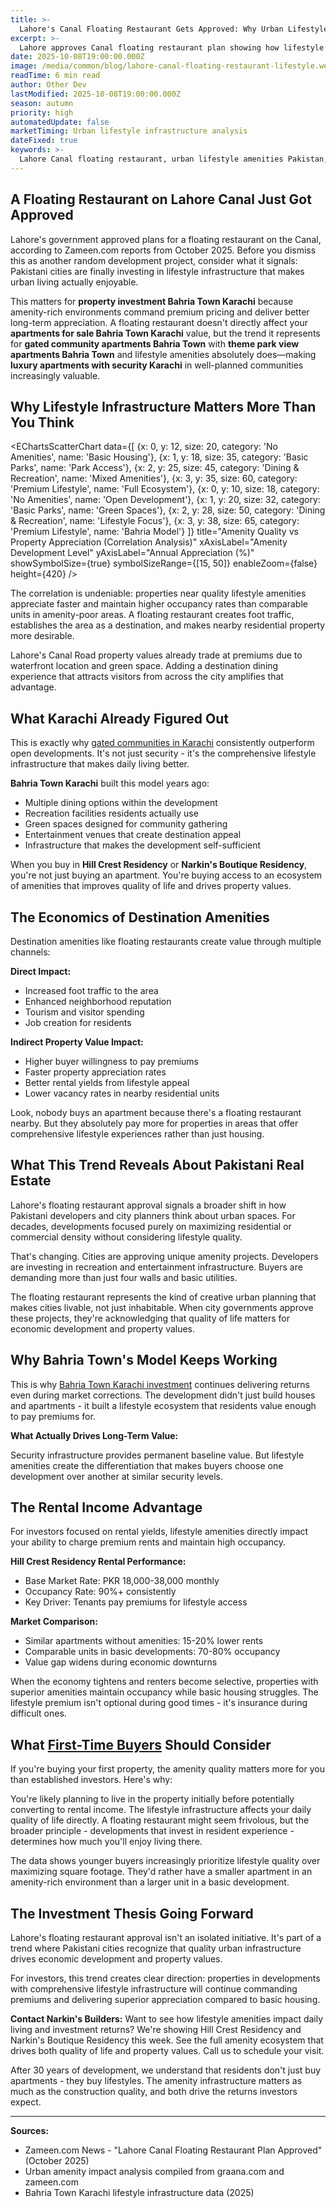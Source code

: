 ```yaml
---
title: >-
  Lahore's Canal Floating Restaurant Gets Approved: Why Urban Lifestyle Amenities Drive Property Values
excerpt: >-
  Lahore approves Canal floating restaurant plan showing how lifestyle infrastructure impacts real estate values. See what this trend means for Karachi's gated community investments.
date: 2025-10-08T19:00:00.000Z
image: /media/common/blog/lahore-canal-floating-restaurant-lifestyle.webp
readTime: 6 min read
author: Other Dev
lastModified: 2025-10-08T19:00:00.000Z
season: autumn
priority: high
automatedUpdate: false
marketTiming: Urban lifestyle infrastructure analysis
dateFixed: true
keywords: >-
  Lahore Canal floating restaurant, urban lifestyle amenities Pakistan, property value drivers Karachi, gated community amenities, Bahria Town Karachi lifestyle
---
```


## A Floating Restaurant on Lahore Canal Just Got Approved

Lahore's government approved plans for a floating restaurant on the Canal, according to Zameen.com reports from October 2025. Before you dismiss this as another random development project, consider what it signals: Pakistani cities are finally investing in lifestyle infrastructure that makes urban living actually enjoyable.

This matters for **property investment Bahria Town Karachi** because amenity-rich environments command premium pricing and deliver better long-term appreciation. A floating restaurant doesn't directly affect your **apartments for sale Bahria Town Karachi** value, but the trend it represents for **gated community apartments Bahria Town** with **theme park view apartments Bahria Town** and lifestyle amenities absolutely does—making **luxury apartments with security Karachi** in well-planned communities increasingly valuable.

## Why Lifestyle Infrastructure Matters More Than You Think

<EChartsScatterChart
  data={[
    {x: 0, y: 12, size: 20, category: 'No Amenities', name: 'Basic Housing'},
    {x: 1, y: 18, size: 35, category: 'Basic Parks', name: 'Park Access'},
    {x: 2, y: 25, size: 45, category: 'Dining & Recreation', name: 'Mixed Amenities'},
    {x: 3, y: 35, size: 60, category: 'Premium Lifestyle', name: 'Full Ecosystem'},
    {x: 0, y: 10, size: 18, category: 'No Amenities', name: 'Open Development'},
    {x: 1, y: 20, size: 32, category: 'Basic Parks', name: 'Green Spaces'},
    {x: 2, y: 28, size: 50, category: 'Dining & Recreation', name: 'Lifestyle Focus'},
    {x: 3, y: 38, size: 65, category: 'Premium Lifestyle', name: 'Bahria Model'}
  ]}
  title="Amenity Quality vs Property Appreciation (Correlation Analysis)"
  xAxisLabel="Amenity Development Level"
  yAxisLabel="Annual Appreciation (%)"
  showSymbolSize={true}
  symbolSizeRange={[15, 50]}
  enableZoom={false}
  height={420}
/>

The correlation is undeniable: properties near quality lifestyle amenities appreciate faster and maintain higher occupancy rates than comparable units in amenity-poor areas. A floating restaurant creates foot traffic, establishes the area as a destination, and makes nearby residential property more desirable.

Lahore's Canal Road property values already trade at premiums due to waterfront location and green space. Adding a destination dining experience that attracts visitors from across the city amplifies that advantage.

## What Karachi Already Figured Out

This is exactly why [gated communities in Karachi](/blog/2025/07/gated-communities-karachi-investment-strategy-2025) consistently outperform open developments. It's not just security - it's the comprehensive lifestyle infrastructure that makes daily living better.

**Bahria Town Karachi** built this model years ago:

* Multiple dining options within the development
* Recreation facilities residents actually use
* Green spaces designed for community gathering
* Entertainment venues that create destination appeal
* Infrastructure that makes the development self-sufficient

When you buy in **Hill Crest Residency** or **Narkin's Boutique Residency**, you're not just buying an apartment. You're buying access to an ecosystem of amenities that improves quality of life and drives property values.

## The Economics of Destination Amenities

Destination amenities like floating restaurants create value through multiple channels:

**Direct Impact:**
* Increased foot traffic to the area
* Enhanced neighborhood reputation
* Tourism and visitor spending
* Job creation for residents

**Indirect Property Value Impact:**
* Higher buyer willingness to pay premiums
* Faster property appreciation rates
* Better rental yields from lifestyle appeal
* Lower vacancy rates in nearby residential units

Look, nobody buys an apartment because there's a floating restaurant nearby. But they absolutely pay more for properties in areas that offer comprehensive lifestyle experiences rather than just housing.

## What This Trend Reveals About Pakistani Real Estate

Lahore's floating restaurant approval signals a broader shift in how Pakistani developers and city planners think about urban spaces. For decades, developments focused purely on maximizing residential or commercial density without considering lifestyle quality.

That's changing. Cities are approving unique amenity projects. Developers are investing in recreation and entertainment infrastructure. Buyers are demanding more than just four walls and basic utilities.

The floating restaurant represents the kind of creative urban planning that makes cities livable, not just inhabitable. When city governments approve these projects, they're acknowledging that quality of life matters for economic development and property values.

## Why Bahria Town's Model Keeps Working

This is why [Bahria Town Karachi investment](/blog/2025/06/bahria-town-karachi-property-investment-guide) continues delivering returns even during market corrections. The development didn't just build houses and apartments - it built a lifestyle ecosystem that residents value enough to pay premiums for.

**What Actually Drives Long-Term Value:**

Security infrastructure provides permanent baseline value. But lifestyle amenities create the differentiation that makes buyers choose one development over another at similar security levels.

## The Rental Income Advantage

For investors focused on rental yields, lifestyle amenities directly impact your ability to charge premium rents and maintain high occupancy.

**Hill Crest Residency Rental Performance:**
* Base Market Rate: PKR 18,000-38,000 monthly
* Occupancy Rate: 90%+ consistently
* Key Driver: Tenants pay premiums for lifestyle access

**Market Comparison:**
* Similar apartments without amenities: 15-20% lower rents
* Comparable units in basic developments: 70-80% occupancy
* Value gap widens during economic downturns

When the economy tightens and renters become selective, properties with superior amenities maintain occupancy while basic housing struggles. The lifestyle premium isn't optional during good times - it's insurance during difficult ones.

## What [First-Time Buyers](/blog/2025/05/buying-apartment-bahria-town-first-time-buyer-guide) Should Consider

If you're buying your first property, the amenity quality matters more for you than established investors. Here's why:

You're likely planning to live in the property initially before potentially converting to rental income. The lifestyle infrastructure affects your daily quality of life directly. A floating restaurant might seem frivolous, but the broader principle - developments that invest in resident experience - determines how much you'll enjoy living there.

The data shows younger buyers increasingly prioritize lifestyle quality over maximizing square footage. They'd rather have a smaller apartment in an amenity-rich environment than a larger unit in a basic development.

## The Investment Thesis Going Forward

Lahore's floating restaurant approval isn't an isolated initiative. It's part of a trend where Pakistani cities recognize that quality urban infrastructure drives economic development and property values.

For investors, this trend creates clear direction: properties in developments with comprehensive lifestyle infrastructure will continue commanding premiums and delivering superior appreciation compared to basic housing.

**Contact Narkin's Builders:** Want to see how lifestyle amenities impact daily living and investment returns? We're showing Hill Crest Residency and Narkin's Boutique Residency this week. See the full amenity ecosystem that drives both quality of life and property values. Call us to schedule your visit.

After 30 years of development, we understand that residents don't just buy apartments - they buy lifestyles. The amenity infrastructure matters as much as the construction quality, and both drive the returns investors expect.

---

**Sources:**
* Zameen.com News - "Lahore Canal Floating Restaurant Plan Approved" (October 2025)
* Urban amenity impact analysis compiled from graana.com and zameen.com
* Bahria Town Karachi lifestyle infrastructure data (2025)
